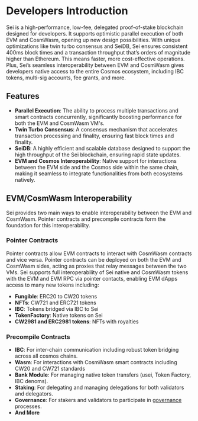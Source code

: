 # Developers Introduction

Sei is a high-performance, low-fee, delegated proof-of-stake blockchain designed for developers. It supports optimistic parallel execution of both EVM and CosmWasm, opening up new design possibilities. With unique optimizations like twin turbo consensus and SeiDB, Sei ensures consistent 400ms block times and a transaction throughput that’s orders of magnitude higher than Ethereum. This means faster, more cost-effective operations. Plus, Sei’s seamless interoperability between EVM and CosmWasm gives developers native access to the entire Cosmos ecosystem, including IBC tokens, multi-sig accounts, fee grants, and more.


## Features

- **Parallel Execution**: The ability to process multiple transactions and smart contracts concurrently, significantly boosting performance for both the EVM and CosmWasm VM's.
- **Twin Turbo Consensus**: A consensus mechanism that accelerates transaction processing and finality, ensuring fast block times and finality.
- **SeiDB**: A highly efficient and scalable database designed to support the high throughput of the Sei blockchain, ensuring rapid state updates.
- **EVM and Cosmos Interoperability**: Native support for interactions between the EVM side and the Cosmos side within the same chain, making it seamless to integrate functionalities from both ecosystems natively.

## EVM/CosmWasm Interoperability

Sei provides two main ways to enable interoperability between the EVM and CosmWasm. Pointer contracts and precompile contracts form the foundation for this interoperability.

### Pointer Contracts
Pointer contracts allow EVM contracts to interact with CosmWasm contracts and vice versa. Pointer contracts can be deployed on both the EVM and CosmWasm sides, acting as proxies that relay messages between the two VMs. Sei supports full interoperability of Sei native and CosmWasm tokens with the EVM and EVM RPC via pointer contacts, enabling EVM dApps access to many new tokens including:

- **Fungible**: ERC20 to CW20 tokens
- **NFTs**: CW721 and ERC721 tokens
- **IBC**: Tokens bridged via IBC to Sei
- **TokenFactory**: Native tokens on Sei
- **CW2981 and ERC2981 tokens**: NFTs with royalties

### Precompile Contracts

- **IBC**: For inter-chain communication including robust token bridging across all cosmos chains.
- **Wasm**: For interactions with CosmWasm smart contracts including CW20 and CW721 standards
- **Bank Module**: For managing native token transfers (usei, Token Factory, IBC denoms).
- **Staking**: For delegating and managing delegations for both validators and delegators.
- **Governance**: For stakers and validators to participate in [governance](/general-governance) processes.
- **And More**



